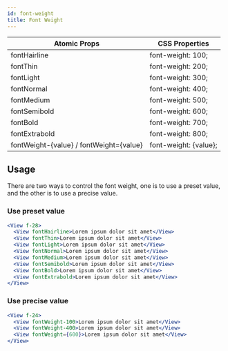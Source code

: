 ```yaml
---
id: font-weight
title: Font Weight
---
```


| Atomic Props                            | CSS Properties        |
| --------------------------------------- | --------------------- |
| fontHairline                            | font-weight: 100;     |
| fontThin                                | font-weight: 200;     |
| fontLight                               | font-weight: 300;     |
| fontNormal                              | font-weight: 400;     |
| fontMedium                              | font-weight: 500;     |
| fontSemibold                            | font-weight: 600;     |
| fontBold                                | font-weight: 700;     |
| fontExtrabold                           | font-weight: 800;     |
| fontWeight-{value} / fontWeight={value} | font-weight: {value}; |

## Usage

There are two ways to control the font weight, one is to use a preset value, and the other is to use a precise value.

### Use preset value

```jsx live
<View f-28>
  <View fontHairline>Lorem ipsum dolor sit amet</View>
  <View fontThin>Lorem ipsum dolor sit amet</View>
  <View fontLight>Lorem ipsum dolor sit amet</View>
  <View fontNormal>Lorem ipsum dolor sit amet</View>
  <View fontMedium>Lorem ipsum dolor sit amet</View>
  <View fontSemibold>Lorem ipsum dolor sit amet</View>
  <View fontBold>Lorem ipsum dolor sit amet</View>
  <View fontExtrabold>Lorem ipsum dolor sit amet</View>
</View>
```

### Use precise value

```jsx live
<View f-24>
  <View fontWeight-100>Lorem ipsum dolor sit amet</View>
  <View fontWeight-400>Lorem ipsum dolor sit amet</View>
  <View fontWeight={600}>Lorem ipsum dolor sit amet</View>
</View>
```
